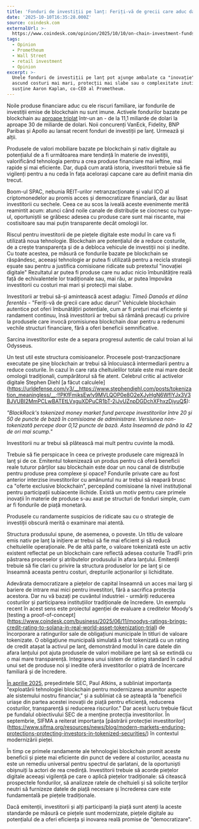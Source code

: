 ```yaml
---
title: 'Fonduri de investiții pe lanț: Feriți-vă de grecii care aduc daruri'
date: '2025-10-10T16:35:28.000Z'
source: coindesk.com
externalUrl: >-
  https://www.coindesk.com/opinion/2025/10/10/on-chain-investment-funds-beware-of-greeks-bearing-gifts
tags:
  - Opinion
  - Prometheum
  - Wall Street
  - retail investment
  - Opinion
excerpt: >-
  Unele fonduri de investiții pe lanț pot ajunge ambalate ca "inovație", dar
  ascund costuri mai mari, protecții mai slabe sau o complexitate inutilă,
  susține Aaron Kaplan, co-CEO al Prometheum.
---
```

Noile produse financiare aduc cu ele riscuri familiare, iar fondurile de investiții emise de blockchain nu sunt imune. Activele fondurilor bazate pe blockchain au [aproape triplat](https://urldefense.com/v3/__http://rwa.xyz__;!!PKfFmjksEw!y9MVLQOP0e8O2eXJyHgN6WfIYJx3V3BJVUBI2MmPCLwBATEtLVxguXDPuCR1bT-2jJvUZnpDGDchXFhD71dj-A$) într-un an - de la 11,1 miliarde de dolari la aproape 30 de miliarde de dolari. Noii concurenți VanEck, Fidelity, BNP Paribas și Apollo au lansat recent fonduri de investiții pe lanț. Urmează și alții.

Produsele de valori mobiliare bazate pe blockchain și nativ digitale au potențialul de a fi următoarea mare tendință în materie de investiții, valorificând tehnologia pentru a crea produse financiare mai ieftine, mai rapide și mai eficiente. Dar, după cum arată istoria, investitorii trebuie să fie vigilenți pentru a nu ceda în fața acelorași capcane care au definit mania din trecut.

Boom-ul SPAC, nebunia REIT-urilor netranzacționate și valul ICO al criptomonedelor au promis acces și democratizare financiară, dar au lăsat investitorii cu sechele. Ceea ce au scos la iveală aceste evenimente merită reamintit acum: atunci când noile canale de distribuție se ciocnesc cu hype-ul, oportuniștii se grăbesc adesea cu produse care sunt mai riscante, mai costisitoare sau mai puțin transparente decât omologii lor.

Riscul pentru investitorii de pe piețele digitale este modul în care va fi utilizată noua tehnologie. Blockchain are potențialul de a reduce costurile, de a crește transparența și de a debloca vehicule de investiții noi și inedite. Cu toate acestea, pe măsură ce fondurile bazate pe blockchain se răspândesc, aceeași tehnologie ar putea fi utilizată pentru a recicla strategii eșuate sau pentru a justifica comisioane ridicate sub pretextul "inovației digitale" Rezultatul ar putea fi produse care nu aduc nicio îmbunătățire reală față de echivalentele lor tradiționale sau, mai rău, ar putea împovăra investitorii cu costuri mai mari și protecții mai slabe.

Investitorii ar trebui să-și amintească acest adagiu: _Timeō Danaōs et dōna ferentēs_ - "Feriți-vă de grecii care aduc daruri" Vehiculele blockchain autentice pot oferi îmbunătățiri potențiale, cum ar fi prețuri mai eficiente și randament continuu, însă investitorii ar trebui să rămână precauți cu privire la produsele care invocă promisiunea blockchain doar pentru a redenumi vechile structuri financiare, fără a oferi beneficii semnificative.

Sarcina investitorilor este de a separa progresul autentic de calul troian al lui Odysseus.

Un test util este structura comisioanelor. Procesele post-tranzacționare executate pe șine blockchain ar trebui să înlocuiască intermediarii pentru a reduce costurile. În cazul în care rata cheltuielilor totale este mai mare decât omologii tradiționali, cumpărătorul să fie atent. Celebrul critic al activelor digitale Stephen Diehl [a făcut calculele] (https://urldefense.com/v3/__https://www.stephendiehl.com/posts/tokenization_meaningless/__;!!PKfFmjksEw!y9MVLQOP0e8O2eXJyHgN6WfIYJx3V3BJVUBI2MmPCLwBATEtLVxguXDPuCR1bT-2jJvUZnpDGDchXFhxzDjyuQ$):

_"BlackRock's tokenized money market fund percepe investitorilor între 20 și 50 de puncte de bază în comisioane de administrare. Versiunea non-tokenizată percepe doar 0,12 puncte de bază. Asta înseamnă de până la 42 de ori mai scump."_

Investitorii nu ar trebui să plătească mai mult pentru cuvinte la modă.

Trebuie să fie perspicace în ceea ce privește produsele care migrează în lanț și de ce. Emitentul tokenizează un produs pentru că oferă beneficii reale tuturor părților sau blockchain este doar un nou canal de distribuție pentru produse prea complexe și opace? Fondurile private care au fost anterior interzise investitorilor cu amănuntul nu ar trebui să reapară brusc ca "oferte exclusive blockchain", percepând comisioane la nivel instituțional pentru participații subiacente ilichide. Există un motiv pentru care primele inovații în materie de produse s-au axat pe structuri de fonduri simple, cum ar fi fondurile de piață monetară.

Produsele cu randamente suspicios de ridicate sau cu o strategie de investiții obscură merită o examinare mai atentă.

Structura produsului spune, de asemenea, o poveste. Un titlu de valoare emis nativ pe lanț la inițiere ar trebui să fie mai eficient și să reducă cheltuielile operaționale. Pe de altă parte, o valoare tokenizată este un activ existent reflectat pe un blockchain care reflectă adesea costurile TradFi prin păstrarea proceselor și atributelor produsului în afara lanțului. Emitenții trebuie să fie clari cu privire la structura produselor lor pe lanț și ce înseamnă aceasta pentru costuri, drepturile acționarilor și lichiditate.


Adevărata democratizare a piețelor de capital înseamnă un acces mai larg și bariere de intrare mai mici pentru investitori, fără a sacrifica protecția acestora. Dar nu vă bazați pe cuvântul industriei - urmăriți reducerea costurilor și participarea instituțiilor tradiționale de încredere. Un exemplu recent în acest sens este proiectul agenției de evaluare a creditelor Moody's [testing a proof-of-concept] (https://www.coindesk.com/business/2025/06/11/moodys-ratings-brings-credit-rating-to-solana-in-real-world-asset-tokenization-trial) de încorporare a ratingurilor sale de obligațiuni municipale în titluri de valoare tokenizate. O obligațiune municipală simulată a fost tokenizată cu un rating de credit atașat la activul pe lanț, demonstrând modul în care datele din afara lanțului pot ajuta produsele de valori mobiliare pe lanț să se extindă cu o mai mare transparență. Integrarea unui sistem de rating standard în cadrul unui set de produse noi și inedite oferă investitorilor o piatră de încercare familiară și de încredere.

[În aprilie 2025](https://urldefense.com/v3/__https://www.sec.gov/newsroom/speeches-statements/atkins-remarks-crypto-task-force-roundtable-042525__;!!PKfFmjksEw!y9MVLQOP0e8O2eXJyHgN6WfIYJx3V3BJVUBI2MmPCLwBATEtLVxguXDPuCR1bT-2jJvUZnpDGDchXFigp996Gw$), președintele SEC, Paul Atkins, a subliniat importanța "exploatării tehnologiei blockchain pentru modernizarea anumitor aspecte ale sistemului nostru financiar," și a subliniat că se așteaptă la "beneficii uriașe din partea acestei inovații de piață pentru eficiență, reducerea costurilor, transparență și reducerea riscurilor." Dar acest lucru trebuie făcut pe fundalul obiectivului SEC de a menține protecția investitorilor. În septembrie, SIFMA a reiterat importanța [păstrării protecției investitorilor] (https://www.sifma.org/resources/news/blog/modern-markets-enduring-protections-protecting-investors-in-tokenized-securities/) în contextul modernizării pieței.

În timp ce primele randamente ale tehnologiei blockchain promit aceste beneficii și piețe mai eficiente din punct de vedere al costurilor, aceasta nu este un remediu universal pentru spectrul de șarlatani, de la oportuniști obișnuiți la actori de rea credință. Investitorii trebuie să acorde piețelor digitale aceeași vigilență pe care o aplică piețelor tradiționale: să citească prospectele fondurilor, să analizeze ratele de cheltuieli și să solicite terților neutri să furnizeze datele de piață necesare și încrederea care este fundamentală pe piețele tradiționale.

Dacă emitenții, investitorii și alți participanți la piață sunt atenți la aceste standarde pe măsură ce piețele sunt modernizate, piețele digitale au potențialul de a oferi eficiența și inovarea reală promise de "democratizare".
